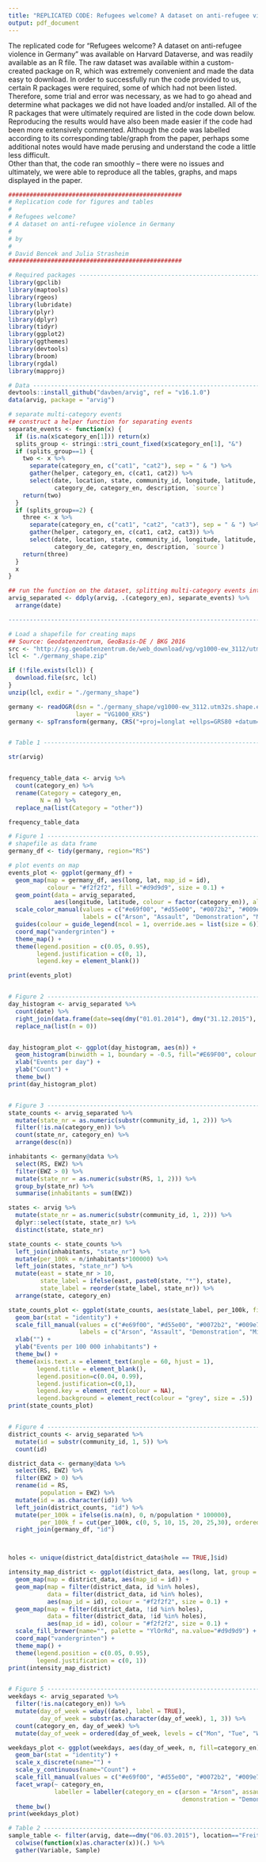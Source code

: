 ```yaml
---
title: "REPLICATED CODE: Refugees welcome? A dataset on anti-refugee violence in Germany"
output: pdf_document
---
```


The replicated code for "Refugees welcome? A dataset on anti-refugee violence in Germany" was available on Harvard Dataverse, and was readily available as an R file. The raw dataset was available within a custom-created package on R, which was extremely convenient and made the data easy to download.
In order to successfully run the code provided to us, certain R packages were required, some of which had not been listed. Therefore, some trial and error was necessary, as we had to go ahead and determine what packages we did not have loaded and/or installed. All of the R packages that were ultimately required are listed in the code down below. 
Reproducing the results would have also been made easier if the code had been more extensively commented. Although the code was labelled according to its corresponding table/graph from the paper, perhaps some additional notes would have made perusing and understand the code a little less difficult.   
Other than that, the code ran smoothly -- there were no issues and ultimately, we were able to reproduce all the tables, graphs, and maps displayed in the paper.  

```r
#################################################
# Replication code for figures and tables
#                                         
# Refugees welcome? 
# A dataset on anti-refugee violence in Germany
#
# by
#
# David Bencek and Julia Strasheim
#################################################

# Required packages -------------------------------------------------------
library(gpclib)
library(maptools)
library(rgeos)
library(lubridate)
library(plyr)
library(dplyr)
library(tidyr)
library(ggplot2)
library(ggthemes)
library(devtools)
library(broom)
library(rgdal)
library(mapproj)

# Data --------------------------------------------------------------------
devtools::install_github("davben/arvig", ref = "v16.1.0")
data(arvig, package = "arvig")

# separate multi-category events
## construct a helper function for separating events
separate_events <- function(x) {
  if (is.na(x$category_en[1])) return(x)
  splits_group <- stringi::stri_count_fixed(x$category_en[1], "&")
  if (splits_group==1) {
    two <- x %>%
      separate(category_en, c("cat1", "cat2"), sep = " & ") %>%
      gather(helper, category_en, c(cat1, cat2)) %>%
      select(date, location, state, community_id, longitude, latitude, 
             category_de, category_en, description, `source`)
    return(two)
  }
  if (splits_group==2) {
    three <- x %>%
      separate(category_en, c("cat1", "cat2", "cat3"), sep = " & ") %>%
      gather(helper, category_en, c(cat1, cat2, cat3)) %>%
      select(date, location, state, community_id, longitude, latitude, 
             category_de, category_en, description, `source`)
    return(three)
  }
  x
}

## run the function on the dataset, splitting multi-category events into multiple rows
arvig_separated <- ddply(arvig, .(category_en), separate_events) %>%
  arrange(date)

------------------------------------------------------------------------------

# Load a shapefile for creating maps
## Source: Geodatenzentrum, GeoBasis-DE / BKG 2016
src <- "http://sg.geodatenzentrum.de/web_download/vg/vg1000-ew_3112/utm32s/shape/vg1000-ew_3112.utm32s.shape.ebenen.zip"
lcl <- "./germany_shape.zip"

if (!file.exists(lcl)) {
  download.file(src, lcl)
}
unzip(lcl, exdir = "./germany_shape")

germany <- readOGR(dsn = "./germany_shape/vg1000-ew_3112.utm32s.shape.ebenen/vg1000-ew_ebenen", 
                   layer = "VG1000_KRS")
germany <- spTransform(germany, CRS("+proj=longlat +ellps=GRS80 +datum=WGS84 +no_defs"))


# Table 1 -----------------------------------------------------------------

str(arvig)


frequency_table_data <- arvig %>%
  count(category_en) %>%
  rename(Category = category_en, 
         N = n) %>%
  replace_na(list(Category = "other"))

frequency_table_data

# Figure 1 ----------------------------------------------------------------
# shapefile as data frame
germany_df <- tidy(germany, region="RS")

# plot events on map
events_plot <- ggplot(germany_df) + 
  geom_map(map = germany_df, aes(long, lat, map_id = id), 
           colour = "#f2f2f2", fill ="#d9d9d9", size = 0.1) + 
  geom_point(data = arvig_separated, 
             aes(longitude, latitude, colour = factor(category_en)), alpha=0.7, size=2.5) +
  scale_color_manual(values = c("#e69f00", "#d55e00", "#0072b2", "#009e73"), name=NULL,
                     labels = c("Arson", "Assault", "Demonstration", "Misc. Attack")) +
  guides(colour = guide_legend(ncol = 1, override.aes = list(size = 6))) +
  coord_map("vandergrinten") + 
  theme_map() +
  theme(legend.position = c(0.05, 0.95), 
        legend.justification = c(0, 1),
        legend.key = element_blank())

print(events_plot)


# Figure 2 ----------------------------------------------------------------
day_histogram <- arvig_separated %>% 
  count(date) %>%
  right_join(data.frame(date=seq(dmy("01.01.2014"), dmy("31.12.2015"), by="day")), by = "date") %>%
  replace_na(list(n = 0))


day_histogram_plot <- ggplot(day_histogram, aes(n)) +
  geom_histogram(binwidth = 1, boundary = -0.5, fill="#E69F00", colour = "black") +
  xlab("Events per day") +
  ylab("Count") +
  theme_bw()
print(day_histogram_plot)


# Figure 3 ----------------------------------------------------------------
state_counts <- arvig_separated %>%
  mutate(state_nr = as.numeric(substr(community_id, 1, 2))) %>%
  filter(!is.na(category_en)) %>%
  count(state_nr, category_en) %>%
  arrange(desc(n))

inhabitants <- germany@data %>%
  select(RS, EWZ) %>%
  filter(EWZ > 0) %>%
  mutate(state_nr = as.numeric(substr(RS, 1, 2))) %>%
  group_by(state_nr) %>%
  summarise(inhabitants = sum(EWZ))

states <- arvig %>%
  mutate(state_nr = as.numeric(substr(community_id, 1, 2))) %>%
  dplyr::select(state, state_nr) %>%
  distinct(state, state_nr)

state_counts <- state_counts %>%
  left_join(inhabitants, "state_nr") %>%
  mutate(per_100k = n/inhabitants*100000) %>%
  left_join(states, "state_nr") %>%
  mutate(east = state_nr > 10,
         state_label = ifelse(east, paste0(state, "*"), state),
         state_label = reorder(state_label, state_nr)) %>%
  arrange(state, category_en)

state_counts_plot <- ggplot(state_counts, aes(state_label, per_100k, fill=category_en)) +
  geom_bar(stat = "identity") +
  scale_fill_manual(values = c("#e69f00", "#d55e00", "#0072b2", "#009e73"), 
                    labels = c("Arson", "Assault", "Demonstration", "Misc. Attack")) +
  xlab("") +
  ylab("Events per 100 000 inhabitants") +
  theme_bw() +
  theme(axis.text.x = element_text(angle = 60, hjust = 1),
        legend.title = element_blank(),
        legend.position=c(0.04, 0.99), 
        legend.justification=c(0,1),
        legend.key = element_rect(colour = NA),
        legend.background = element_rect(colour = "grey", size = .5))
print(state_counts_plot)


# Figure 4 ----------------------------------------------------------------
district_counts <- arvig_separated %>%
  mutate(id = substr(community_id, 1, 5)) %>%
  count(id)

district_data <- germany@data %>%
  select(RS, EWZ) %>%
  filter(EWZ > 0) %>%
  rename(id = RS,
         population = EWZ) %>%
  mutate(id = as.character(id)) %>%
  left_join(district_counts, "id") %>%
  mutate(per_100k = ifelse(is.na(n), 0, n/population * 100000),
         per_100k_f = cut(per_100k, c(0, 5, 10, 15, 20, 25,30), ordered_result = TRUE)) %>%
  right_join(germany_df, "id")



holes <- unique(district_data[district_data$hole == TRUE,]$id)

intensity_map_district <- ggplot(district_data, aes(long, lat, group = id, fill = per_100k_f)) +
  geom_map(map = district_data, aes(map_id = id)) +
  geom_map(map = filter(district_data, id %in% holes), 
           data = filter(district_data, id %in% holes),
           aes(map_id = id), colour = "#f2f2f2", size = 0.1) +
  geom_map(map = filter(district_data, !id %in% holes), 
           data = filter(district_data, !id %in% holes),
           aes(map_id = id), colour = "#f2f2f2", size = 0.1) +
  scale_fill_brewer(name="", palette = "YlOrRd", na.value="#d9d9d9") +
  coord_map("vandergrinten") + 
  theme_map() +
  theme(legend.position = c(0.05, 0.95), 
        legend.justification = c(0, 1))
print(intensity_map_district)


# Figure 5 ----------------------------------------------------------------
weekdays <- arvig_separated %>% 
  filter(!is.na(category_en)) %>%
  mutate(day_of_week = wday((date), label = TRUE),
         day_of_week = substr(as.character(day_of_week), 1, 3)) %>%
  count(category_en, day_of_week) %>%
  mutate(day_of_week = ordered(day_of_week, levels = c("Mon", "Tue", "Wed", "Thu", "Fri", "Sat", "Sun")))

weekdays_plot <- ggplot(weekdays, aes(day_of_week, n, fill=category_en)) +
  geom_bar(stat = "identity") +
  scale_x_discrete(name="") +
  scale_y_continuous(name="Count") +
  scale_fill_manual(values = c("#e69f00", "#d55e00", "#0072b2", "#009e73"), guide=FALSE) +
  facet_wrap(~ category_en, 
             labeller = labeller(category_en = c(arson = "Arson", assault = "Assault",
                                                 demonstration = "Demonstration", `miscellaneous attack` = "Misc. Attack"))) +
  theme_bw()
print(weekdays_plot)

# Table 2 -----------------------------------------------------------------
sample_table <- filter(arvig, date==dmy("06.03.2015"), location=="Freital") %>%
  colwise(function(x)as.character(x))(.) %>%
  gather(Variable, Sample)
```
